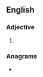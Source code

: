==English==

===Adjective===
{{head|en|adjective superlative form}}

# {{en-superlative of|high-risk}}

===Anagrams===
* {{anagrams|en|a=eghhiikrsst|highstrikes}}